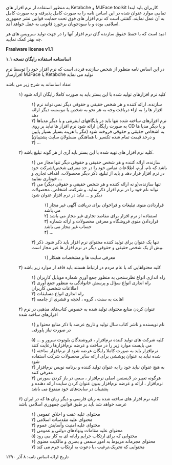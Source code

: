 به منظور استفاده از نرم افزار های Ketabche و MJFace toolkit کاربران باید ابندا تمامی موارد عنوان شده در این اساس نامه را به صورت کامل پذیرفته و به صورت کامل به آن عمل نمایند. گفتنی است که نرم افزار های فوق تحت حمایت قوانین نشر جمهوری اسلامی بوده و با سودجویان برخورد قانونی به عمل خواهد آمد.

امید است که با حفظ حقوق سازنده گان نرم افزار آنها را در جهت تولید سرویس های هر چه بهتر کمک نمایید.


'''Frasiware license v1.1'''

'''اساسنامه استفاده رایگان نسخه ۱.۱'''


در این اساس نامه منظور از شخص سازنده فردی است که نرم افزار خود را توسط نرم افزارساز MJFace یا Ketabche تولید می نماید

مفاد اساسانه به شرح زیر می باشد:

:۱) کلیه نرم افزارهای تولید شده با این بستر باید به صورت کاملا رایگان ارائه شود
::۱) سازنده، ارائه کننده و هر شخص حقیقی و حقوقی دیگر نمی تواند نرم افزار ها را به ازاء دریافت وجه به هر نحو به شخص یا موسسه دیگر ارائه دهد
::۲) نرم افزارهای ساخته شده تنها باید در پایگاههای اینترنتی و یا دیگر مدیاها به صورت رایگان ارائه شود نرم افزار ها نباید بر روی CD و یا دیگر مدیا ها به اشخاص حقیقی و حقوقی فروخته شود (مگر با هزینه بسیار بسیار پایین و درحد قیمت تمام شده تکسیر با هماهنگی مسئولان سایت پشتیبان)
::۳) …

:۲) کلیه نرم افزار های تهیه شده با این بستر باید آری از هر گونه تبلیغ باشد.
::۱) سازنده، ارائه کننده و هر شخص حقیقی و حقوقی دیگر تنها مجاز می باشد که نام، آرم، اطلاعات تماس خود را در حد معرفی شخص/شرکت خود در نرم افزار قرار دهد و باید از تبلیغ، ذکر دیگر محصولات، اهداف تجاری و … خوداری نمایید
::۲) تنها سازنده،(و نه ارائه کننده و هر شخص حقیقی و حقوقی دیگر) می تواند نام خود را در نرم افزار ذکر نماید. و شرکت، اشخاص، محصولات دیگر و … نباید در نرم افزار عنوان شود
:::۱) قراردادن منوی تبلیغات و فراخوان برای دریافت آگهی غیر مجاز می باشد
:::۲) استفاده از نرم افزار برای مقاصد تجاری غیر مجاز می باشد
:::۳) قراردادن منوی فروشگاه و معرفی محصولات و ارائه شماره حساب غیر مجاز می باشد
:::۴) ...
::۳) تنها یک عنوان برای تولید کننده محتوای نرم افزار باید ذکر شود. ذکر بیش از یک شخص حقیقی و حقوقی دیگر در نرم افزار ها غیر مجاز است.
:::۱) معرفی سایت ها و مشخصات همکار
:۳) کلیه محتواهایی که با عام مردم در ارتباط هستند باید فاقد از موارد زیر باشد
::۱) راه اندازی انواع نظرسنجی به منظور جمع آوری شماره موبایل کاربران
::۲) راه اندازی انواع سؤال و پرسش خانوادگی به منظور جمع آوری اطلاعات شخصی کاربران
::۳) راه اندازی انواع مسابقات
::۴) اهانت به سنت ، گروه ، لحجه و قشری از جامعه

:۴) عنوان کردن منابع محتوای تولید شده به‌ خصوص کتاب‌های مذهبی در نرم افزارهای ساخته شده
::۱) نام نویسنده و ناشر کتاب سال تولید و تاریخ عرضه با ذکر منابع محتوا و در صورت نیاز پاورقی

::۵) کلیه شرکت های تولید کننده نرم‌افزار ، فروشندگان بلوتوث سرور و … می بایست موارد زیر را در ساخت و عرضه نرم‌افزارها رعایت کنند
::۱) نرم‌افزار باید به صورت کاملا رایگان عرضه شود از نرم‌افزار ساخته شده نباید به عنوان پوششی برای ارائه سایر محصولات شرکت استفاده شود
::۲) به هیچ عنوان نباید خود را به عنوان تولید کننده و برنامه نویس نرم‌افزار معرفی کنند
::۳) هرگونه تغییر در لایسنس اصلی نرم‌افزار ، سعی در باز کردن سورس نرم‌افزار ، ارائه و عرضه نرم‌افزار بدون عنوان کردن سایت ارائه دهنده و پشتیبان در سایت‌های خود ممنوع می باشد

:۶) کلیه نرم افزار های ساخته شده به زبان فارسی و دیگر زبان ها که در ایران عرضه خواهد شد باید بر طبق قوانین جمهوری اسلامی باشد
::۱) محتوای علیه عفت و اخلاق عمومی
::۲) محتوای علیه مقدسات اسلامی
::۳) محتوای علیه امنیت وآسایش عموم
::۴) محتوای علیه مقامات ونهادهای دولتی و عمومی
::۵) محتوایی که برای ارتکاب جرایم رایانه ای به کار می رود
::۶) محتوای مجرمانه مربوط به امور سمعی و بصری و مالکیت معنوی
::۷) محتوایی که تحریک،ترغیب ،یا دعوت به ارتکاب جرم می کند

تاریخ ارائه اساس نامه:‌ ۸ آذر ۱۳۹۰
